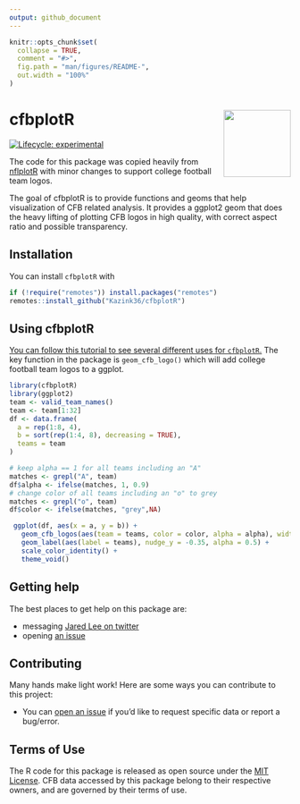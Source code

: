 ```yaml
---
output: github_document
---
```


<!-- README.md is generated from README.Rmd. Please edit that file -->

```r
knitr::opts_chunk$set(
  collapse = TRUE,
  comment = "#>",
  fig.path = "man/figures/README-",
  out.width = "100%"
)
```

# cfbplotR <a href='https://Kazink36.github.io/cfbplotR'><img src='man/figures/logo.png' align="right" height="120" /></a>

<!-- badges: start -->
<!-- [![CRAN status](https://img.shields.io/cran/v/cfbplotR?style=flat-square&logo=R&label=CRAN)](https://CRAN.R-project.org/package=cfbplotR) -->
[![Lifecycle: experimental](https://img.shields.io/badge/lifecycle-experimental-orange.svg?style=flat-square)](https://lifecycle.r-lib.org/articles/stages.html)
<!-- [![R build status](https://img.shields.io/github/workflow/status/Kazink36/cfbplotR/R-CMD-check?label=R%20check&style=flat-square&logo=github)](https://github.com/Kazink36/cfbplotR/actions) -->
<!-- [![R-CMD-check](https://github.com/Kazink36/cfbplotR/workflows/R-CMD-check/badge.svg)](https://github.com/Kazink36/cfbplotR/actions)-->
<!-- badges: end -->

The code for this package was copied heavily from [nflplotR](https://nflverse.github.io/nflplotR/index.html) with minor changes to support college football team logos.

The goal of cfbplotR is to provide functions and geoms that help visualization of CFB related analysis. It provides a ggplot2 geom that does the heavy lifting of plotting CFB logos in high quality, with correct aspect ratio and possible transparency.

## Installation

<!-- You can install the released version of cfbplotR from [CRAN](https://CRAN.R-project.org) with: -->

<!-- ``` r -->
<!-- install.packages("cfbplotR") -->
<!-- ``` -->

<!-- And the development version from [GitHub](https://github.com/) with: -->

<!-- ``` r -->
<!-- # install.packages("devtools") -->
<!-- devtools::install_github("Kazink36/cfbplotR") -->
<!-- ``` -->
You can install `cfbplotR` with 

``` r
if (!require("remotes")) install.packages("remotes")
remotes::install_github("Kazink36/cfbplotR")
```

## Using cfbplotR

[You can follow this tutorial to see several different uses for `cfbplotR`.](https://kazink36.github.io/cfbplotR/articles/tutorial.html) The key function in the package is `geom_cfb_logo()` which will add college football team logos to a ggplot.

```r
library(cfbplotR)
library(ggplot2)
team <- valid_team_names()
team <- team[1:32]
df <- data.frame(
  a = rep(1:8, 4),
  b = sort(rep(1:4, 8), decreasing = TRUE),
  teams = team
)

# keep alpha == 1 for all teams including an "A"
matches <- grepl("A", team)
df$alpha <- ifelse(matches, 1, 0.9)
# change color of all teams including an "o" to grey
matches <- grepl("o", team)
df$color <- ifelse(matches, "grey",NA)

 ggplot(df, aes(x = a, y = b)) +
   geom_cfb_logos(aes(team = teams, color = color, alpha = alpha), width = 0.075) +
   geom_label(aes(label = teams), nudge_y = -0.35, alpha = 0.5) +
   scale_color_identity() +
   theme_void() 
```

## Getting help

The best places to get help on this package are:

-   messaging [Jared Lee on twitter](https://twitter.com/JaredDLee)
-   opening [an issue](https://github.com/Kaink36/cfbplotR/issues/new/choose)

## Contributing

Many hands make light work! Here are some ways you can contribute to
this project:

-   You can [open an issue](https://github.com/Kazink36/cfbplotR/issues/new/choose) if you’d like to request specific data or report a bug/error.

## Terms of Use

The R code for this package is released as open source under the [MIT License](https://Kazink36.github.io/cfbplotR/docs/LICENSE.html). CFB data accessed by this package belong to their respective owners, and are governed by their terms of use.
